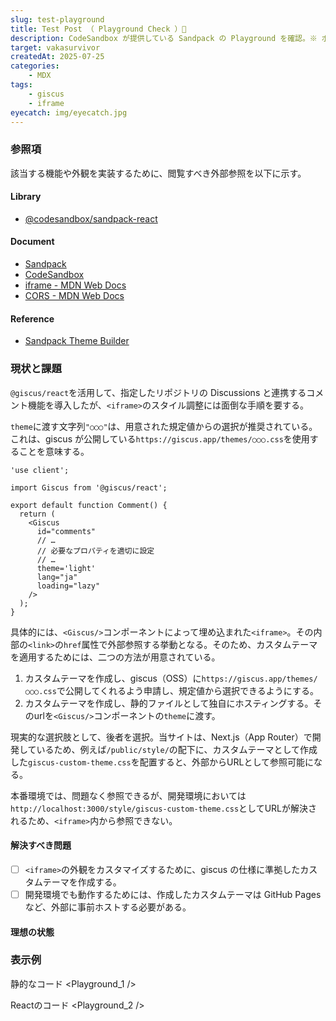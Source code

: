```yaml
---
slug: test-playground
title: Test Post （ Playground Check ）🚧
description: CodeSandbox が提供している Sandpack の Playground を確認。※ ポートフォリオの提出期間が終了したら、published を false に設定し直して、本番環境では非表示にすること。
target: vakasurvivor
createdAt: 2025-07-25
categories:
    - MDX
tags:
    - giscus
    - iframe
eyecatch: img/eyecatch.jpg
---
```



### 参照項

該当する機能や外観を実装するために、閲覧すべき外部参照を以下に示す。

#### Library

- [@codesandbox/sandpack-react](https://github.com/codesandbox/sandpack)

#### Document

- [Sandpack](https://sandpack.codesandbox.io/)
- [CodeSandbox](https://codesandbox.io/)
- [iframe - MDN Web Docs](https://developer.mozilla.org/ja/docs/Web/HTML/Reference/Elements/iframe)
- [CORS - MDN Web Docs](https://developer.mozilla.org/ja/docs/Web/HTTP/Guides/CORS)

#### Reference

- [Sandpack Theme Builder](https://sandpack.codesandbox.io/theme)

### 現状と課題
`@giscus/react`を活用して、指定したリポジトリの Discussions と連携するコメント機能を導入したが、`<iframe>`のスタイル調整には面倒な手順を要する。

`theme`に渡す文字列`"○○○"`は、用意された規定値からの選択が推奨されている。これは、giscus が公開している`https://giscus.app/themes/○○○.css`を使用することを意味する。

```tsx title="概念的な実装例" caption="react"
'use client';

import Giscus from '@giscus/react';

export default function Comment() {
  return (
    <Giscus
      id="comments"
      // …
      // 必要なプロパティを適切に設定
      // …
      theme='light'
      lang="ja"
      loading="lazy"
    />
  );
}
```

具体的には、`<Giscus/>`コンポーネントによって埋め込まれた`<iframe>`。その内部の`<link>`の`href`属性で外部参照する挙動となる。そのため、カスタムテーマを適用するためには、二つの方法が用意されている。

1. カスタムテーマを作成し、giscus（OSS）に`https://giscus.app/themes/○○○.css`で公開してくれるよう申請し、規定値から選択できるようにする。
2. カスタムテーマを作成し、静的ファイルとして独自にホスティングする。そのurlを`<Giscus/>`コンポーネントの`theme`に渡す。


現実的な選択肢として、後者を選択。当サイトは、Next.js（App Router）で開発しているため、例えば`/public/style/`の配下に、カスタムテーマとして作成した`giscus-custom-theme.css`を配置すると、外部からURLとして参照可能になる。

本番環境では、問題なく参照できるが、開発環境においては`http://localhost:3000/style/giscus-custom-theme.css`としてURLが解決されるため、`<iframe>`内から参照できない。

#### 解決すべき問題

- [ ] `<iframe>`の外観をカスタマイズするために、giscus の仕様に準拠したカスタムテーマを作成する。
- [ ] 開発環境でも動作するためには、作成したカスタムテーマは GitHub Pages など、外部に事前ホストする必要がある。

#### 理想の状態

### 表示例

静的なコード
<Playground_1 />

Reactのコード
<Playground_2 />
